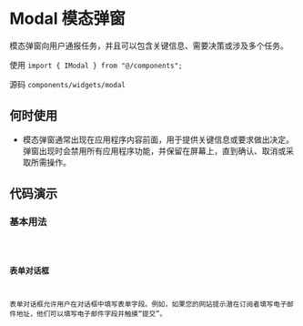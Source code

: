 # Modal 模态弹窗

模态弹窗向用户通报任务，并且可以包含关键信息、需要决策或涉及多个任务。

使用 `import { IModal } from "@/components";`

源码 `components/widgets/modal`

## 何时使用

* 模态弹窗通常出现在应用程序内容前面，用于提供关键信息或要求做出决定。弹窗出现时会禁用所有应用程序功能，并保留在屏幕上，直到确认、取消或采取所需操作。

## 代码演示

### 基本用法

<code src='./demos/basic' />

### 表单对话框

表单对话框允许用户在对话框中填写表单字段。例如，如果您的网站提示潜在订阅者填写电子邮件地址，他们可以填写电子邮件字段并触摸“提交”。

<code src='./demos/form' />
